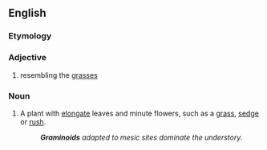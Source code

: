 ==English==

===Etymology===
{{der|en|la|grāmen||grass}} {{suffix|en||oid}}

===Adjective===
{{en-adj}}

# resembling the [[grass]]es

===Noun===
{{en-noun}}

# A plant with [[elongate]] leaves and minute flowers, such as a [[grass]], [[sedge]] or [[rush]].
#: '''''Graminoids''' adapted to mesic sites dominate the understory.''